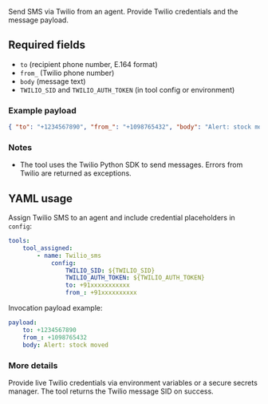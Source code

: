 

Send SMS via Twilio from an agent. Provide Twilio credentials and the message payload.

## Required fields

- `to` (recipient phone number, E.164 format)
- `from_` (Twilio phone number)
- `body` (message text)
- `TWILIO_SID` and `TWILIO_AUTH_TOKEN` (in tool config or environment)

### Example payload

```json
{ "to": "+1234567890", "from_": "+1098765432", "body": "Alert: stock moved" }
```

### Notes

- The tool uses the Twilio Python SDK to send messages. Errors from Twilio are returned as exceptions.

## YAML usage

Assign Twilio SMS to an agent and include credential placeholders in `config`:

```yaml
tools:
	tool_assigned:
		- name: Twilio_sms
			config:
				TWILIO_SID: ${TWILIO_SID}
				TWILIO_AUTH_TOKEN: ${TWILIO_AUTH_TOKEN}
				to: +91xxxxxxxxxxx
				from_: +91xxxxxxxxxx
```

Invocation payload example:

```yaml
payload:
	to: +1234567890
	from_: +1098765432
	body: Alert: stock moved
```

### More details

Provide live Twilio credentials via environment variables or a secure secrets manager. The tool returns the Twilio message SID on success.


